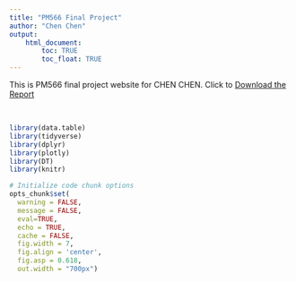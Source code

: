 ```yaml
---
title: "PM566 Final Project"
author: "Chen Chen"
output: 
    html_document:
        toc: TRUE
        toc_float: TRUE
---
```


This is PM566 final project website for CHEN CHEN. 
Click to [Download the Report]()

<br>


```r
library(data.table)
library(tidyverse)
library(dplyr)
library(plotly)
library(DT)
library(knitr)

# Initialize code chunk options
opts_chunk$set(
  warning = FALSE,
  message = FALSE,
  eval=TRUE,
  echo = TRUE,
  cache = FALSE,
  fig.width = 7,
  fig.align = 'center',
  fig.asp = 0.618,
  out.width = "700px")
```

